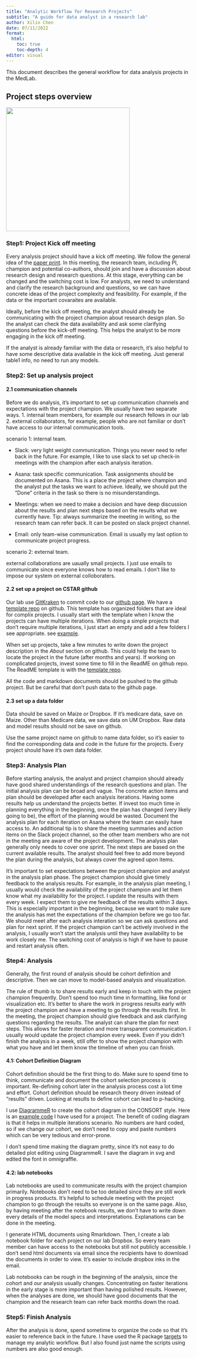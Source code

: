 ```yaml
---
title: "Analytic Workflow for Research Projects"
subtitle: "A guide for data analyst in a research lab" 
author: Xilin Chen
date: 07/11/2022
format:
  html:
    toc: true
    toc-depth: 4
editor: visual
---
```


This document describes the general workflow for data analysis projects in the MedLab.

## Project steps overview

![](workflow_diagram.png){fig-align="center" width="337"}

### Step1: Project Kick off meeting

Every analysis project should have a kick off meeting. We follow the general idea of the [paper print](https://www.uab.edu/ccts/images/Paper_sprints.pdf). In this meeting, the research team, including PI, champion and potential co-authors, should join and have a discussion about research design and research questions. At this stage, everything can be changed and the switching cost is low. For analysts, we need to understand and clarify the research background and questions, so we can have concrete ideas of the project complexity and feasibility. For example, if the data or the important covaraites are available.

Ideally, before the kick off meeting, the analyst should already be communicating with the project champion about research design plan. So the analyst can check the data availability and ask some clarifying questions before the kick-off meeting. This helps the analyst to be more engaging in the kick off meeting.

If the analyst is already familiar with the data or research, it's also helpful to have some descriptive data available in the kick off meeting. Just general table1 info, no need to run any models.

### Step2: Set up analysis project

#### 2.1 communication channels

Before we do analysis, it's important to set up communication channels and expectations with the project champion. We usually have two separate ways. 1. internal team members, for example our research fellows in our lab 2. external collaborators, for example, people who are not familiar or don't have access to our internal communication tools.

scenario 1: internal team.

-   Slack: very light weight communication. Things you never need to refer back in the future. For example, I like to use slack to set up check-in meetings with the champion after each analysis iteration.

-   Asana: task specific communication. Task assignments should be documented on Asana. This is a place the project where champion and the analyst put the tasks we want to achieve. Ideally, we should put the "Done" criteria in the task so there is no misunderstandings.

-   Meetings: when we need to make a decision and have deep discussion about the results and plan next steps based on the results what we currently have. Tip: always summarize the meeting in writing, so the research team can refer back. It can be posted on slack project channel.

-   Email: only team-wise communication. Email is usually my last option to communicate project progress.

scenario 2: external team.

external collaborations are uaually small projects. I just use emails to communicate since everyone knows how to read emails. I don't like to impose our system on external colloboraters.

#### 2.2 set up a project on CSTAR github

Our lab use [GitKraken](https://www.gitkraken.com/) to commit code to our [github page](https://github.com/UMCSTaR). We have a [template repo](https://github.com/UMCSTaR/repo-template) on github. This template has organized folders that are ideal for complix projects. I usually start with the template when I know the projects can have multiple iterations. When doing a simple projects that don't require multiple iterations, I just start an empty and add a few folders I see appropriate. see [example](https://github.com/UMCSTaR/SIMPL_Tenwek).

When set up projects, take a few minutes to write down the project description in the *About* section on github. This could help the team to locate the project in the future (after months and years). If working on complicated projects, invest some time to fill in the ReadME on github repo. The ReadME template is with the [template repo](https://github.com/UMCSTaR/repo-template).

All the code and markdown documents should be pushed to the github project. But be careful that don't push data to the github page.

#### 2.3 set up a data folder

Data should be saved on Maize or Dropbox. If it's medicare data, save on Maize. Other than Medicare data, we save data on UM Dropbox. Raw data and model results should not be save on github.

Use the same project name on github to name data folder, so it's easier to find the corresponding data and code in the future for the projects. Every project should have it's own data folder.

### Step3: Analysis Plan

Before starting analysis, the analyst and project champion should already have good shared understandings of the research questions and plan. The initial analysis plan can be broad and vague. The concrete action items and plan should be developed after each analysis iterations. Having some results help us understand the projects better. If invest too much time in planning everything in the beginning, once the plan has changed (very likely going to be), the effort of the planning would be wasted. Document the analysis plan for each iteration on Asana where the team can easily have access to. An additional tip is to share the meeting summaries and action items on the Slack project channel, so the other team members who are not in the meeting are aware of the project development. The analysis plan generally only needs to cover one sprint. The next steps are based on the current available results. The analyst should feel free to add more beyond the plan during the analysis, but always cover the agreed upon items.

It's important to set expectations between the project champion and analyst in the analysis plan phase. The project champion should give timely feedback to the analysis results. For example, in the analysis plan meeting, I usually would check the availability of the project champion and let them know what my availability for the project. I update the results with them every week. I expect them to give me feedback of the results within 3 days. This is especially important in the beginning, because we want to make sure the analysis has met the expectations of the champion before we go too far. We should meet after each analysis interation so we can ask questions and plan for next sprint. If the project champion can't be actively involved in the analysis, I usually won't start the analysis until they have availability to be work closely me. The switching cost of analysis is high if we have to pause and restart analysis often.

### Step4: Analysis

Generally, the first round of analysis should be cohort definition and descriptive. Then we can move to model-based analysis and visualization.

The rule of thumb is to share results early and keep in touch with the project champion frequently. Don't spend too much time in formatting, like fond or visualization etc. It's better to share the work in progress results early with the project champion and have a meeting to go through the results first. In the meeting, the project champion should give feedback and ask clarifying questions regarding the results. The analyst can share the plan for next steps. This allows for faster iteration and more transparent communication. I usually would update the project champion every week. Even if you didn't finish the analysis in a week, still offer to show the project champion with what you have and let them know the timeline of when you can finish.

#### 4.1: Cohort Definition Diagram

Cohort definition should be the first thing to do. Make sure to spend time to think, communicate and document the cohort selection process is important. Re-defining cohort later in the analysis process cost a lot time and effort. Cohort definition should be research theory driven instead of "results" driven. Looking at results to define cohort can lead to p-hacking.

I use [DiagrammeR](https://rich-iannone.github.io/DiagrammeR/) to create the cohort diagram in the CONSORT style. Here is an [example code](https://github.com/UMCSTaR/ECV_2.0/blob/main/code/functions/cohort_selection_diagram.R) I have used for a project. The benefit of coding diagram is that it helps in multiple iterations scenario. No numbers are hard coded, so if we change our cohort, we don't need to copy and paste numbers which can be very tedious and error-prone.

I don't spend time making the diagram pretty, since it's not easy to do detailed plot editing using DiagrammeR. I save the diagram in svg and edited the font in omnigraffle.

#### 4.2: lab notebooks

Lab notebooks are used to communicate results with the project champion primarily. Notebooks don't need to be too detailed since they are still work in progress products. It's helpful to schedule meeting with the project champion to go through the results so everyone is on the same page. Also, by having meeting after the notebook results, we don't have to write down every details of the model specs and interpretations. Explanations can be done in the meeting.

I generate HTML documents using Rmarkdown. Then, I create a lab notebook folder for each project on our lab Dropbox. So every team member can have access to the notebooks but still not publicly accessible. I don't send html documents via email since the recipients have to download the documents in order to view. It's easier to include dropbox inks in the email.

Lab notebooks can be rough in the beginning of the analysis, since the cohort and our analysis usually changes. Concentrating on faster iterations in the early stage is more important than having polished results. However, when the analyses are done, we should have good documents that the champion and the research team can refer back months down the road.

### Step5: Finish Analysis

After the analysis is done, spend sometime to organize the code so that it's easier to reference back in the future. I have used the R package [targets](https://cran.r-project.org/web/packages/targets/index.html) to manage my analytic workflow. But I also found just name the scripts using numbers are also good enough.

